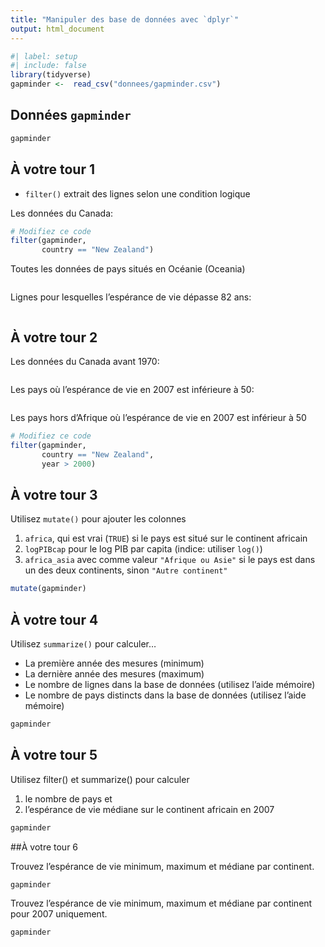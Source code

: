 ```yaml
---
title: "Manipuler des base de données avec `dplyr`"
output: html_document
---
```



```r
#| label: setup
#| include: false
library(tidyverse)  
gapminder <-  read_csv("donnees/gapminder.csv")
```

## Données `gapminder`

```r
gapminder
```


## À votre tour 1

- `filter()` extrait des lignes selon une condition logique

Les données du Canada:

```r
# Modifiez ce code
filter(gapminder, 
       country == "New Zealand")
```

Toutes les données de pays situés en Océanie (Oceania)

```r

```

Lignes pour lesquelles l'espérance de vie dépasse 82 ans:

```r

```


## À votre tour 2

Les données du Canada avant 1970:

```r

```

Les pays où l'espérance de vie en 2007 est inférieure à 50:

```r

```

Les pays hors d'Afrique où l'espérance de vie en 2007 est inférieur à 50

```r
# Modifiez ce code
filter(gapminder, 
       country == "New Zealand", 
       year > 2000)
```


## À votre tour 3


Utilisez `mutate()` pour ajouter les colonnes

1. `africa`, qui est vrai (`TRUE`) si le pays est situé sur le continent africain
2. `logPIBcap` pour le log PIB par capita (indice: utiliser `log()`)
3. `africa_asia` avec comme valeur `"Afrique ou Asie"` si le pays est dans un des deux continents, sinon `"Autre continent"`

```r
mutate(gapminder)
```


## À votre tour 4

Utilisez `summarize()` pour calculer…

- La première année des mesures (minimum)
- La dernière année des mesures (maximum)
- Le nombre de lignes dans la base de données (utilisez l'aide mémoire)
- Le nombre de pays distincts dans la base de données (utilisez l'aide mémoire)

```r
gapminder 
```


## À votre tour 5

Utilisez filter() et summarize() pour calculer

1. le nombre de pays et
2. l'espérance de vie médiane sur
le continent africain en 2007

```r
gapminder 
```


##À votre tour 6

Trouvez l'espérance de vie minimum, maximum et médiane par continent.

```r
gapminder 
```


Trouvez l'espérance de vie minimum, maximum et médiane par continent pour 2007 uniquement.


```r
gapminder
```
